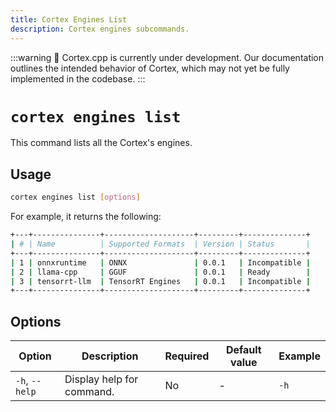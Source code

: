 ```yaml
---
title: Cortex Engines List
description: Cortex engines subcommands.
---
```


:::warning
🚧 Cortex.cpp is currently under development. Our documentation outlines the intended behavior of Cortex, which may not yet be fully implemented in the codebase.
:::

# `cortex engines list`

This command lists all the Cortex's engines.



## Usage

```bash
cortex engines list [options]
```
For example, it returns the following:
```bash
+---+---------------+--------------------+---------+--------------+
| # | Name          | Supported Formats  | Version | Status       |
+---+---------------+--------------------+---------+--------------+
| 1 | onnxruntime   | ONNX               | 0.0.1   | Incompatible |
| 2 | llama-cpp     | GGUF               | 0.0.1   | Ready        |
| 3 | tensorrt-llm  | TensorRT Engines   | 0.0.1   | Incompatible |
+---+---------------+--------------------+---------+--------------+
```

## Options

| Option                    | Description                                        | Required | Default value | Example              |
|---------------------------|----------------------------------------------------|----------|---------------|----------------------|
| `-h`, `--help`            | Display help for command.                          | No       | -             | `-h`             |


